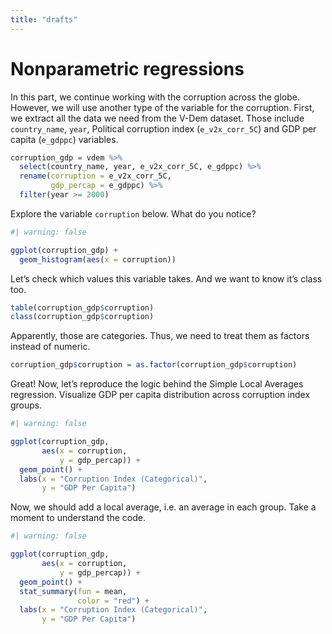 ```yaml
---
title: "drafts"
---
```


# Nonparametric regressions


In this part, we continue working with the corruption across the globe. However, we will use another type of the variable for the corruption. First, we extract all the data we need from the V-Dem dataset. Those include `country_name`, `year`, Political corruption index (`e_v2x_corr_5C`) and GDP per capita (`e_gdppc`) variables.


```r
corruption_gdp = vdem %>%
  select(country_name, year, e_v2x_corr_5C, e_gdppc) %>%
  rename(corruption = e_v2x_corr_5C,
         gdp_percap = e_gdppc) %>%
  filter(year >= 2000)
```

Explore the variable `corruption` below. What do you notice?

```r
#| warning: false

ggplot(corruption_gdp) +
  geom_histogram(aes(x = corruption))
```

Let's check which values this variable takes. And we want to know it's class too.

```r
table(corruption_gdp$corruption)
class(corruption_gdp$corruption)
```

Apparently, those are categories. Thus, we need to treat them as factors instead of numeric.

```r
corruption_gdp$corruption = as.factor(corruption_gdp$corruption)
```

Great! Now, let's reproduce the logic behind the Simple Local Averages regression. Visualize GDP per capita distribution across corruption index groups.

```r
#| warning: false

ggplot(corruption_gdp,
       aes(x = corruption,
           y = gdp_percap)) +
  geom_point() +
  labs(x = "Corruption Index (Categorical)",
       y = "GDP Per Capita")
```

Now, we should add a local average, i.e. an average in each group. Take a moment to understand the code.

```r
#| warning: false

ggplot(corruption_gdp,
       aes(x = corruption,
           y = gdp_percap)) +
  geom_point() +
  stat_summary(fun = mean, 
               color = "red") +
  labs(x = "Corruption Index (Categorical)",
       y = "GDP Per Capita")
```

